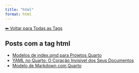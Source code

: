 ```yaml
---
title: "html"
format: html
---
```


[⬅ Voltar para Todas as Tags](../tags.qmd)

## Posts com a tag **html**

- [Modelos de index.qmd para Projetos Quarto](/posts/programacao/modelos-index-quarto.html)
- [YAML no Quarto: O Coração Invisível dos Seus Documentos](/posts/programacao/yaml-no-quarto.html)
- [Modelo de Markdown com Quarto](/posts/programacao/modelos-markdown.html)
